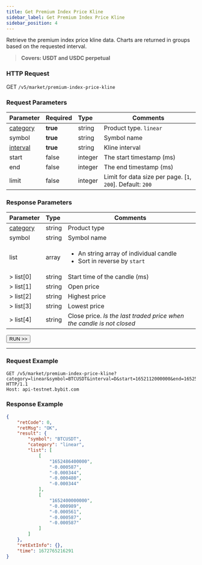 ```yaml
---
title: Get Premium Index Price Kline
sidebar_label: Get Premium Index Price Kline
sidebar_position: 4
---
```


Retrieve the premium index price kline data. Charts are returned in groups based on the requested interval.
> **Covers: USDT and USDC perpetual**

### HTTP Request
GET `/v5/market/premium-index-price-kline`

### Request Parameters
| Parameter | Required | Type | Comments|
|:----- |:-------|:-----|------|
|[category](../enum#category) |<b>true</b> |string |Product type. `linear`|
|symbol |<b>true</b> |string |Symbol name|
|[interval](../enum#interval) |<b>true</b> |string |Kline interval |
|start |false |integer |The start timestamp (ms)|
|end |false |integer |The end timestamp (ms)|
|limit |false |integer |Limit for data size per page. [`1`, `200`]. Default: `200`|

### Response Parameters
| Parameter | Type | Comments|
|:----- |:-----|----- |
|[category](../enum#category) |string |Product type |
|symbol |string |Symbol name |
|list |array |<ul><li>An string array of individual candle</li><li>Sort in reverse by `start`</li></ul>|
|> list[0] |string |Start time of the candle (ms) |
|> list[1] |string |Open price |
|> list[2] |string |Highest price |
|> list[3] |string |Lowest price |
|> list[4] |string |Close price. _Is the last traded price when the candle is not closed_|

<a href="/api-explorer/v5/market/premium-index-kline"><Button>RUN >></Button></a>

---

### Request Example

```http
GET /v5/market/premium-index-price-kline?category=linear&symbol=BTCUSDT&interval=D&start=1652112000000&end=1652544000000 HTTP/1.1
Host: api-testnet.bybit.com
```

### Response Example

```json
{
    "retCode": 0,
    "retMsg": "OK",
    "result": {
        "symbol": "BTCUSDT",
        "category": "linear",
        "list": [
            [
                "1652486400000",
                "-0.000587",
                "-0.000344",
                "-0.000480",
                "-0.000344"
            ],
            [
                "1652400000000",
                "-0.000989",
                "-0.000561",
                "-0.000587",
                "-0.000587"
            ]
        ]
    },
    "retExtInfo": {},
    "time": 1672765216291
}
```

